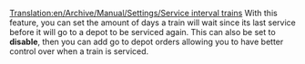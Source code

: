[[Translation:en/Archive/Manual/Settings/Service interval trains]]
With this feature, you can set the amount of days a train will wait since its last service before it will go to a depot to be serviced again. This can also be set to '''disable''', then you can add go to depot orders allowing you to have better control over when a train is serviced.